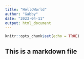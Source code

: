 ```yaml
---
title: "HelloWorld"
author: "Gabby"
date: "2023-04-11"
output: html_document
---
```


```r
knitr::opts_chunk$set(echo = TRUE)
```

## This is a markdown file